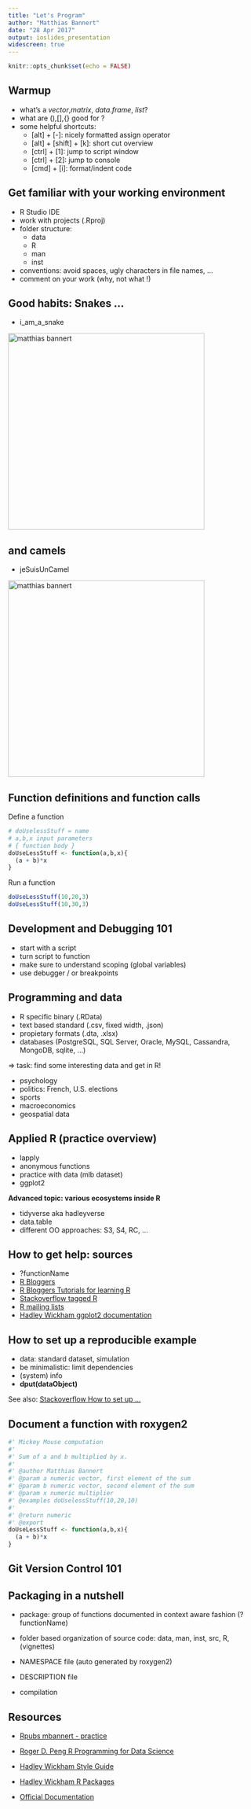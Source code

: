 ```yaml
---
title: "Let's Program"
author: "Matthias Bannert"
date: "28 Apr 2017"
output: ioslides_presentation
widescreen: true
---
```


```r
knitr::opts_chunk$set(echo = FALSE)
```
## Warmup

- what's a *vector*,*matrix*, *data.frame*, *list*?
- what are (),[],{} good for ?
- some helpful shortcuts: 
  - [alt] + [-]:  nicely formatted assign operator
  - [alt] + [shift] + [k]: short cut overview
  - [ctrl] + [1]: jump to script window
  - [ctrl] + [2]: jump to console
  - [cmd] + [i]: format/indent code 
  


## Get familiar with your working environment

- R Studio IDE
- work with projects (.Rproj)
- folder structure: 
    - data 
    - R
    - man
    - inst
- conventions: avoid spaces, ugly characters in file names, ... 
- comment on your work (why, not what !)

## Good habits: Snakes ... 

- i_am_a_snake

<div align="right">
<img src="snake.png" alt="matthias bannert" style="width: 400px;"/></div>


## and camels

- jeSuisUnCamel

<div align="right">
<img src="camel.gif" alt="matthias bannert" style="width: 400px;"/></div>


## Function definitions and function calls

Define a function
```r
# doUselessStuff = name
# a,b,x input parameters
# { function body }
doUseLessStuff <- function(a,b,x){
  (a + b)*x
}
```

Run a function
```r
doUseLessStuff(10,20,3)
doUseLessStuff(10,30,3)
```

## Development and Debugging 101

- start with a script
- turn script to function
- make sure to understand scoping (global variables)
- use debugger / or breakpoints

## Programming and data 

- R specific binary (.RData)
- text based standard (.csv, fixed width, .json)
- propietary formats (.dta, .xlsx)
- databases (PostgreSQL, SQL Server, Oracle, MySQL, Cassandra, MongoDB, sqlite, ...)

=> task: find some interesting data and get in R! 

- psychology
- politics: French, U.S. elections
- sports 
- macroeconomics
- geospatial data

## Applied R (practice overview)

- lapply
- anonymous functions
- practice with data (mlb dataset)
- ggplot2 

**Advanced topic: various ecosystems inside R**

- tidyverse aka hadleyverse
- data.table
- different OO approaches: S3, S4, RC, ... 




## How to get help: sources

- ?functionName
- [R Bloggers](https://www.r-bloggers.com)
- [R Bloggers Tutorials for learning R](https://www.r-bloggers.com/how-to-learn-r-2/)
- [Stackoverflow tagged R](http://stackoverflow.com/questions/tagged/r)
- [R mailing lists](https://www.r-project.org/mail.html)
- [Hadley Wickham ggplot2 documentation](http://ggplot2.tidyverse.org/reference/)

## How to set up a reproducible example

- data: standard dataset, simulation 
- be minimalistic: limit dependencies
- (system) info 
- **dput(dataObject)**

See also: [Stackoverflow How to set up ... ](http://stackoverflow.com/questions/5963269/how-to-make-a-great-r-reproducible-example)


## Document a function with roxygen2

```r
#' Mickey Mouse computation
#' 
#' Sum of a and b multiplied by x. 
#' 
#' @author Matthias Bannert
#' @param a numeric vector, first element of the sum
#' @param b numeric vector, second element of the sum
#' @param x numeric multiplier
#' @examples doUselessStuff(10,20,10)
#' 
#' @return numeric 
#' @export 
doUseLessStuff <- function(a,b,x){
  (a + b)*x
}
```

## Git Version Control 101





## Packaging in a nutshell

- package: group of functions documented in context aware fashion  (?functionName)

- folder based organization of source code: data, man,
inst, src, R, (vignettes)

- NAMESPACE file (auto generated by roxygen2)

- DESCRIPTION file

- compilation


## Resources


- [Rpubs mbannert - practice](https://rpubs.com/mbannert)

- [Roger D. Peng R Programming for Data Science](https://bookdown.org/rdpeng/rprogdatascience/r-nuts-and-bolts.html)

- [Hadley Wickham Style Guide](http://adv-r.had.co.nz/Style.html)

- [Hadley Wickham R Packages](http://r-pkgs.had.co.nz/)

- [Official Documentation](https://cran.r-project.org/doc/manuals/r-release/R-exts.html)



